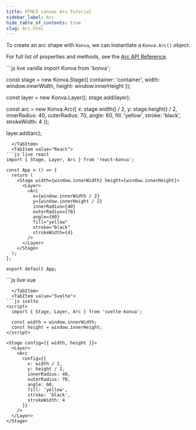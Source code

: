 ---
title: HTML5 canvas Arc Tutorial
sidebar_label: Arc
hide_table_of_contents: true
slug: Arc.html
---

To create an arc shape with `Konva`, we can instantiate a `Konva.Arc()` object.

For full list of properties and methods, see the [Arc API Reference](/api/Konva.Arc.html).


<Tabs>
  <TabItem value="Vanilla" default>
```js live vanilla
import Konva from 'konva';

const stage = new Konva.Stage({
  container: 'container',
  width: window.innerWidth,
  height: window.innerHeight
});

const layer = new Konva.Layer();
stage.add(layer);

const arc = new Konva.Arc({
  x: stage.width() / 2,
  y: stage.height() / 2,
  innerRadius: 40,
  outerRadius: 70,
  angle: 60,
  fill: 'yellow',
  stroke: 'black',
  strokeWidth: 4
});

layer.add(arc);
```
  </TabItem>
  <TabItem value="React">
```js live react
import { Stage, Layer, Arc } from 'react-konva';

const App = () => {
  return (
    <Stage width={window.innerWidth} height={window.innerHeight}>
      <Layer>
        <Arc
          x={window.innerWidth / 2}
          y={window.innerHeight / 2}
          innerRadius={40}
          outerRadius={70}
          angle={60}
          fill="yellow"
          stroke="black"
          strokeWidth={4}
        />
      </Layer>
    </Stage>
  );
};

export default App;
```
  </TabItem>

  <TabItem value="Vue">
```js live vue
<template>
  <v-stage :config="stageSize">
    <v-layer>
      <v-arc :config="arcConfig" />
    </v-layer>
  </v-stage>
</template>

<script setup>
const stageSize = {
  width: window.innerWidth,
  height: window.innerHeight
};

const arcConfig = {
  x: window.innerWidth / 2,
  y: window.innerHeight / 2,
  innerRadius: 40,
  outerRadius: 70,
  angle: 60,
  fill: 'yellow',
  stroke: 'black',
  strokeWidth: 4
};
</script>
```
  </TabItem>
  <TabItem value="Svelte">
```js svelte
<script>
  import { Stage, Layer, Arc } from 'svelte-konva';

  const width = window.innerWidth;
  const height = window.innerHeight;
</script>

<Stage config={{ width, height }}>
  <Layer>
    <Arc 
      config={{
        x: width / 2,
        y: height / 2,
        innerRadius: 40,
        outerRadius: 70,
        angle: 60,
        fill: 'yellow',
        stroke: 'black',
        strokeWidth: 4
      }} 
    />
  </Layer>
</Stage>
```
  </TabItem>
</Tabs>
